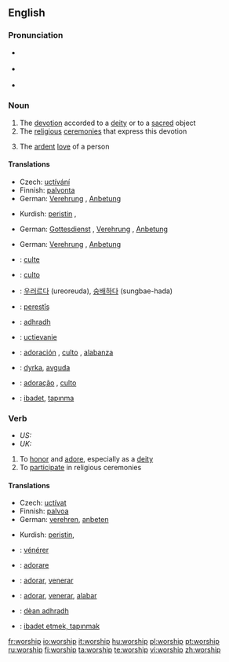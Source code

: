 {{see|Worship}}
==English==

===Pronunciation===
*{{a|RP}} {{IPA|/ˈwɜːʃɪp/}}
*{{a|US}} {{IPA|/ˈwɝʃɪp/}}
*{{audio|en-us-worship.ogg|Audio (US)}}

===Noun===
{{en-noun|-}}

# The [[devotion]] accorded to a [[deity]] or to a [[sacred]] object
# The [[religious]] [[ceremony|ceremonies]] that express this devotion
# {{context|by extension}} The [[ardent]] [[love]] of a person

====Translations====
{{trans-top|devotion accorded to a deity or to a sacred object}}
*Czech: [[uctívání]] {{n}}
*Finnish: [[palvonta]]
*German: [[Verehrung]] {{f}}, [[Anbetung]] {{f}}
{{trans-mid}}
*Kurdish: [[peristin]] {{f}}, {{KUchar|[[په‌رستن]]}}
{{trans-bottom}}

{{trans-top|The religious ceremonies that express this devotion}}
*German: [[Gottesdienst]] {{m}}, [[Verehrung]] {{f}}, [[Anbetung]] {{f}}
{{trans-mid}}
{{trans-bottom}}

{{trans-top|The ardent love of a person}}
*German: [[Verehrung]] {{f}}, [[Anbetung]] {{f}}
{{trans-mid}}
{{trans-bottom}}

{{checktrans-top}}
*{{ttbc|French}}: [[culte]] {{m}}
*{{ttbc|Italian}}: [[culto]] {{m}}
*{{ttbc|Korean}}: [[우러르다]] (ureoreuda), [[숭배하다]] (sungbae-hada)
*{{ttbc|Kurdish}}: [[perestîş]] {{f}}
*{{ttbc|Scottish Gaelic}}: [[adhradh]] {{m}}
*{{ttbc|Slovak}}: [[uctievanie]]  {{n}}
*{{ttbc|Spanish}}: [[adoración]] {{f}}, [[culto]] {{m}}, [[alabanza]] {{f}}
*{{ttbc|Swedish}}: [[dyrka]], [[avguda]]
*{{ttbc|Portuguese}}: [[adoração]] {{f}}, [[culto]] {{m}}
*{{ttbc|Turkish}}: [[ibadet]], [[tapınma]]
{{checktrans-bottom}}

===Verb===
*''US:'' {{en-infl-reg-consonant|worship||}}
*''UK:'' {{en-infl-reg-consonant|worship||p}}

# To [[honor]] and [[adore]], especially as a [[deity]]
# To [[participate]] in religious ceremonies

====Translations====
{{trans-top|to honor and adore, especially as a deity}}
*Czech: [[uctívat]]
*Finnish: [[palvoa]]
*German: [[verehren]], [[anbeten]]
{{trans-mid}}
*Kurdish: [[peristin]], {{KUchar|[[په‌رستن]]}}
{{trans-bottom}}

{{trans-top|To participate in religious ceremonies}}
{{trans-mid}}
{{trans-bottom}}

{{checktrans-top}}
*{{ttbc|French}}: [[vénérer]]
*{{ttbc|Italian}}: [[adorare]]
*{{ttbc|Portuguese}}: [[adorar]], [[venerar]]
*{{ttbc|Spanish}}: [[adorar]], [[venerar]], [[alabar]]
*{{ttbc|Scottish Gaelic}}: [[dèan adhradh]]
*{{ttbc|Turkish}}: [[ibadet etmek, tapınmak]]
{{checktrans-bottom}}

[[fr:worship]]
[[io:worship]]
[[it:worship]]
[[hu:worship]]
[[pl:worship]]
[[pt:worship]]
[[ru:worship]]
[[fi:worship]]
[[ta:worship]]
[[te:worship]]
[[vi:worship]]
[[zh:worship]]